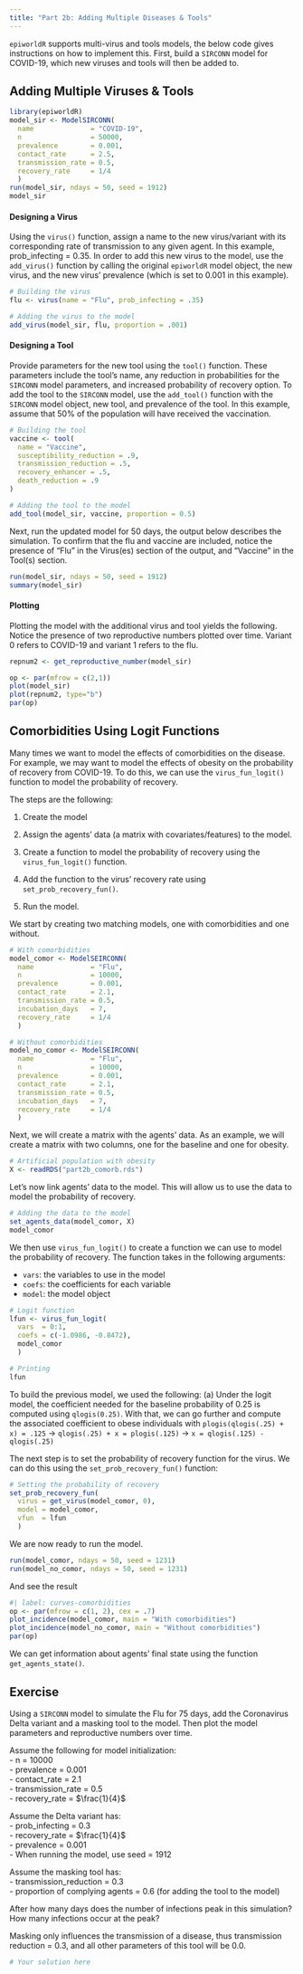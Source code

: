 ```yaml
---
title: "Part 2b: Adding Multiple Diseases & Tools"
---
```


`epiworldR` supports multi-virus and tools models, the below code gives instructions on how to implement this. First, build a `SIRCONN` model for COVID-19, which new viruses and tools will then be added to.

## Adding Multiple Viruses & Tools

```r
library(epiworldR)
model_sir <- ModelSIRCONN(
  name              = "COVID-19",
  n                 = 50000, 
  prevalence        = 0.001, 
  contact_rate      = 2.5,
  transmission_rate = 0.5,
  recovery_rate     = 1/4
  )
run(model_sir, ndays = 50, seed = 1912)
model_sir
```

#### Designing a Virus

Using the `virus()` function, assign a name to the new virus/variant with its corresponding rate of transmission to any given agent. In this example, prob_infecting = 0.35. In order to add this new virus to the model, use the `add_virus()` function by calling the original `epiworldR` model object, the new virus, and the new virus' prevalence (which is set to 0.001 in this example).

```r
# Building the virus
flu <- virus(name = "Flu", prob_infecting = .35)

# Adding the virus to the model
add_virus(model_sir, flu, proportion = .001)
```

#### Designing a Tool

Provide parameters for the new tool using the `tool()` function. These parameters include the tool's name, any reduction in probabilities for the `SIRCONN` model parameters, and increased probability of recovery option. To add the tool to the `SIRCONN` model, use the `add_tool()` function with the `SIRCONN` model object, new tool, and prevalence of the tool. In this example, assume that 50% of the population will have received the vaccination.

```r
# Building the tool
vaccine <- tool(
  name = "Vaccine",
  susceptibility_reduction = .9,
  transmission_reduction = .5,
  recovery_enhancer = .5, 
  death_reduction = .9
)

# Adding the tool to the model
add_tool(model_sir, vaccine, proportion = 0.5)
```

Next, run the updated model for 50 days, the output below describes the simulation. To confirm that the flu and vaccine are included, notice the presence of "Flu" in the Virus(es) section of the output, and "Vaccine" in the Tool(s) section. 

```r
run(model_sir, ndays = 50, seed = 1912)
summary(model_sir)
```

#### Plotting

Plotting the model with the additional virus and tool yields the following. Notice the presence of two reproductive numbers plotted over time. Variant 0 refers to COVID-19 and variant 1 refers to the flu.

```r
repnum2 <- get_reproductive_number(model_sir)

op <- par(mfrow = c(2,1))
plot(model_sir)
plot(repnum2, type="b")
par(op)
```

## Comorbidities Using Logit Functions

Many times we want to model the effects of comorbidities on the disease. For example, we may want to model the effects of obesity on the probability of recovery from COVID-19. To do this, we can use the `virus_fun_logit()` function to model the probability of recovery.

The steps are the following:

1.  Create the model

2.  Assign the agents' data (a matrix with covariates/features) to the model.

3.  Create a function to model the probability of recovery using the `virus_fun_logit()` function.

4.  Add the function to the virus' recovery rate using `set_prob_recovery_fun()`.

5.  Run the model.

We start by creating two matching models, one with comorbidities and one without.

```r
# With comorbidities
model_comor <- ModelSEIRCONN(
  name              = "Flu",
  n                 = 10000, 
  prevalence        = 0.001, 
  contact_rate      = 2.1,
  transmission_rate = 0.5,
  incubation_days   = 7,
  recovery_rate     = 1/4
  )

# Without comorbidities
model_no_comor <- ModelSEIRCONN(
  name              = "Flu",
  n                 = 10000, 
  prevalence        = 0.001, 
  contact_rate      = 2.1,
  transmission_rate = 0.5,
  incubation_days   = 7,
  recovery_rate     = 1/4
  )
```

Next, we will create a matrix with the agents' data. As an example, we will create a matrix with two columns, one for the baseline and one for obesity.

```r
# Artificial population with obesity
X <- readRDS("part2b_comorb.rds")
```

Let's now link agents' data to the model. This will allow us to use the data to model the probability of recovery.

```r
# Adding the data to the model
set_agents_data(model_comor, X)
model_comor
```

We then use `virus_fun_logit()` to create a function we can use to model the probability of recovery. The function takes in the following arguments:

-   `vars`: the variables to use in the model
-   `coefs`: the coefficients for each variable
-   `model`: the model object

```r
# Logit function 
lfun <- virus_fun_logit(
  vars  = 0:1,
  coefs = c(-1.0986, -0.8472), 
  model_comor
  )

# Printing
lfun
```

::: {.callout-note}
To build the previous model, we used the following: (a) Under the logit model, the coefficient needed for the baseline probability of 0.25 is computed using `qlogis(0.25)`. With that, we can go further and compute the associated coefficient to obese individuals with `plogis(qlogis(.25) + x) = .125` -> `qlogis(.25) + x = plogis(.125)` -> `x = qlogis(.125) - qlogis(.25)`
:::

The next step is to set the probability of recovery function for the virus. We can do this using the `set_prob_recovery_fun()` function:

```r
# Setting the probability of recovery
set_prob_recovery_fun(
  virus = get_virus(model_comor, 0), 
  model = model_comor,
  vfun  = lfun
  )
```

We are now ready to run the model.

```r
run(model_comor, ndays = 50, seed = 1231)
run(model_no_comor, ndays = 50, seed = 1231)
```

And see the result

```r
#| label: curves-comorbidities
op <- par(mfrow = c(1, 2), cex = .7)
plot_incidence(model_comor, main = "With comorbidities")
plot_incidence(model_no_comor, main = "Without comorbidities")
par(op)
```

::: {.callout-tip}
We can get information about agents' final state using the function `get_agents_state()`.
:::

## Exercise

Using a `SIRCONN` model to simulate the Flu for 75 days, add the Coronavirus Delta variant and a masking tool to the model. Then plot the model parameters and reproductive numbers over time.
  
Assume the following for model initialization:\
-  n = 10000\
-  prevalence = 0.001\
-  contact_rate = 2.1\
-  transmission_rate = 0.5\
-  recovery_rate = $\frac{1}{4}$  
  
Assume the Delta variant has:\
-  prob_infecting = 0.3\
-  recovery_rate = $\frac{1}{4}$\
-  prevalence = 0.001\
-  When running the model, use seed = 1912
  
Assume the masking tool has:  
-  transmission_reduction = 0.3    
-  proportion of complying agents = 0.6 (for adding the tool to the model)  
  
After how many days does the number of infections peak in this simulation? How many infections occur at the peak?

::: {.callout-tip collapse="true"}
Masking only influences the transmission of a disease, thus transmission reduction = 0.3, and all other parameters of this tool will be 0.0.
:::

```r
# Your solution here

```
